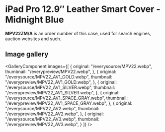 
# iPad Pro 12.9″ Leather Smart Cover - Midnight Blue

<Callout type='info' emoji='👉🏻'>**MPV22ZM/A** is an order number of this case, used for search engines, auction websites and such.</Callout>

## Image gallery

<GalleryComponent
    images={[
      {
        original: "/everysource/MPV22.webp",
        thumbnail: "/everypreview/MPV22.webp",
      },
      {
        original: "/everysource/MPV22_AV1_GOLD.webp",
        thumbnail: "/everypreview/MPV22_AV1_GOLD.webp",
      },
      {
        original: "/everysource/MPV22_AV1_SILVER.webp",
        thumbnail: "/everypreview/MPV22_AV1_SILVER.webp",
      },
      {
        original: "/everysource/MPV22_AV1_SPACE_GRAY.webp",
        thumbnail: "/everypreview/MPV22_AV1_SPACE_GRAY.webp",
      },
      {
        original: "/everysource/MPV22_AV2.webp",
        thumbnail: "/everypreview/MPV22_AV2.webp",
      },
      {
        original: "/everysource/MPV22_AV3.webp",
        thumbnail: "/everypreview/MPV22_AV3.webp",
      }
    ]}
  />
